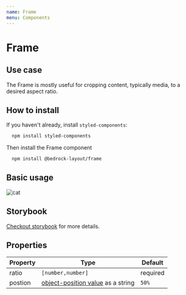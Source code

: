 ```yaml
---
name: Frame
menu: Components
---
```



# Frame

## Use case

The Frame is mostly useful for cropping content, typically media, to a desired aspect ratio.

## How to install

If you haven't already, install `styled-components`:

```bash
  npm install styled-components
```

Then install the Frame component

```bash
  npm install @bedrock-layout/frame
```

## Basic usage

<Playground>
  <Frame ratio={[16, 9]}>
    <img src={`https://picsum.photos/5000`} alt="cat" />
  </Frame>
</Playground>

## Storybook

[Checkout storybook](https://storybook.bedrock-layout.dev/?path=/story/frame--basic) for more details.

## Properties

| Property | Type                                                                                                  | Default  |
| -------- | ----------------------------------------------------------------------------------------------------- | -------- |
| ratio    | `[number,number]`                                                                                     | required |
| postion  | [object-position value](https://developer.mozilla.org/en-US/docs/Web/CSS/object-position) as a string | `50%`    |
